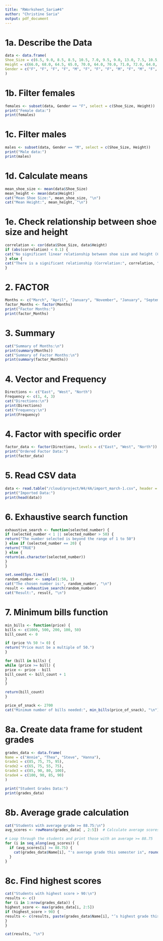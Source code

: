 ```yaml
---
title: "RWorksheet_Saria#4"
author: "Christine Saria"
output: pdf_document
---
```


# 1a. Describe the Data
```r
data <- data.frame(
Shoe_Size = c(6.5, 9.0, 8.5, 8.5, 10.5, 7.0, 9.5, 9.0, 13.0, 7.5, 10.5, 8.5, 12.0, 10.5, 13.0, 11.5, 8.5, 5.0, 10.0, 6.5, 7.5, 8.5, 10.5, 8.5, 10.5, 11.0, 9.0, 13.0),
Height = c(66.0, 68.0, 64.5, 65.0, 70.0, 64.0, 70.0, 71.0, 72.0, 64.0, 74.75, 67.0, 71.0, 71.0, 77.0, 72.0, 59.0, 62.0, 72.0, 66.0, 64.0, 67.0, 73.0, 69.0, 72.0, 70.0, 69.0, 70.0),
Gender = c("F", "F", "F", "F", "M", "F", "F", "F", "M", "F", "M", "F", "M", "M", "M", "M", "F", "F", "M", "F", "F", "M", "M", "F", "M", "M", "M", "M")
)
```



# 1b. Filter females
```r
females <- subset(data, Gender == "F", select = c(Shoe_Size, Height))
print("Female data:")
print(females)
```



# 1c. Filter males
```r
males <- subset(data, Gender == "M", select = c(Shoe_Size, Height))
print("Male data:")
print(males)
```



# 1d. Calculate means
```r
mean_shoe_size <- mean(data$Shoe_Size)
mean_height <- mean(data$Height)
cat("Mean Shoe Size:", mean_shoe_size, "\n")
cat("Mean Height:", mean_height, "\n")
```



# 1e. Check relationship between shoe size and height
```r
correlation <- cor(data$Shoe_Size, data$Height)
if (abs(correlation) < 0.1) {
cat("No significant linear relationship between shoe size and height (Correlation:", correlation, ")\n")
} else {
cat("There is a significant relationship (Correlation:", correlation, ")\n")
}
```


# 2. FACTOR
```r
Months <- c("March", "April", "January", "November", "January", "September", "October", "September", "November", "August", "January", "November", "November", "February", "May", "August")
factor_Months <- factor(Months)
print("Factor Months:")
print(factor_Months)
```



# 3. Summary
```r
cat("Summary of Months:\n")
print(summary(Months))
cat("Summary of Factor Months:\n")
print(summary(factor_Months))
```



# 4. Vector and Frequency
```r
Directions <- c("East", "West", "North")
Frequency <- c(1, 4, 3)
cat("Directions:\n")
print(Directions)
cat("Frequency:\n")
print(Frequency)
```



# 4. Factor with specific order
```r
factor_data <- factor(Directions, levels = c("East", "West", "North"))
print("Ordered Factor Data:")
print(factor_data)

```


# 5. Read CSV data
```r
data <- read.table("/cloud/project/W4/4A/import_march-1.csv", header = TRUE, sep = ",", stringsAsFactors = FALSE)
print("Imported Data:")
print(head(data))
```



# 6. Exhaustive search function
```r

exhaustive_search <- function(selected_number) {
if (selected_number < 1 || selected_number > 50) {
return("The number selected is beyond the range of 1 to 50")
} else if (selected_number == 20) {
return("TRUE")
} else {
return(as.character(selected_number))
}
}

set.seed(Sys.time())
random_number <- sample(1:50, 1)
cat("The chosen number is:", random_number, "\n")
result <- exhaustive_search(random_number)
cat("Result:", result, "\n")

```


# 7. Minimum bills function
```r

min_bills <- function(price) {
bills <- c(1000, 500, 200, 100, 50)
bill_count <- 0

if (price %% 50 != 0) {
return("Price must be a multiple of 50.")
}

for (bill in bills) {
while (price >= bill) {
price <- price - bill
bill_count <- bill_count + 1
}
}

return(bill_count)
}

price_of_snack <- 2700
cat("Minimum number of bills needed:", min_bills(price_of_snack), "\n")

```


# 8a. Create data frame for student grades
```r
grades_data <- data.frame(
Name = c("Annie", "Thea", "Steve", "Hanna"),
Grade1 = c(85, 75, 75, 95),
Grade2 = c(65, 75, 55, 75),
Grade3 = c(85, 90, 80, 100),
Grade4 = c(100, 90, 85, 90)
)

print("Student Grades Data:")
print(grades_data)

```


# 8b. Average grade calculation
```r
cat("Students with average grade >= 88.75:\n")
avg_scores <- rowMeans(grades_data[ , 2:5])  # Calculate average scores for all students

# Loop through the students and print those with an average >= 88.75
for (i in seq_along(avg_scores)) {
  if (avg_scores[i] >= 88.75) {
    cat(grades_data$Name[i], "'s average grade this semester is", round(avg_scores[i], 2), "\n")
  }
}

```



# 8c. Find highest scores
```r
cat("Students with highest score > 90:\n")
results <- c()
for (i in 1:nrow(grades_data)) {
highest_score <- max(grades_data[i, 2:5])
if (highest_score > 90) {
results <- c(results, paste(grades_data$Name[i], "’s highest grade this semester is", highest_score))
}
}

cat(results, "\n")

```

